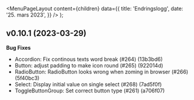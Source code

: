 
<Meta
  title='Endringslogg'
  description='Endringslogg for komponenter'
/>

  <MenuPageLayout
    content={children}
    data={{
      title: 'Endringslogg',
      date: '25. mars 2023',
    }}
  />
);

## v0.10.1 (2023-03-29)

**Bug Fixes**

- Accordion: Fix continous texts word break (#264) (13b3bd6)
- Button: adjust padding to make icon round (#265) (922014d)
- RadioButton: RadioButton looks wrong when zoming in browser (#266) (5f40bc3)
- Select: Display initial value on single select (#268) (7ad5f0f)
- ToggleButtonGroup: Set correct button type (#261) (a706f07)

